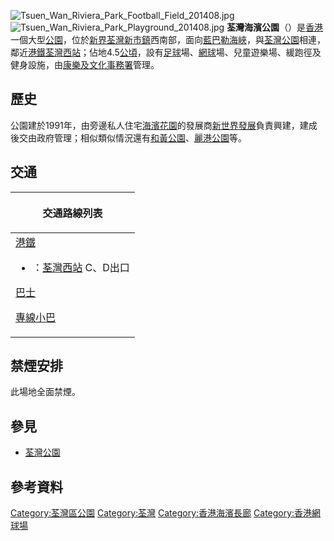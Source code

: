 {{NoteTA
|G1 = Unit
}}
{{Infobox park
|name        = 荃灣海濱公園<br>{{lang|en|Tsuen Wan Riviera Park}}
|image       = Tsuen Wan Riviera Park 201408.jpg
|caption     = 
|type        = 公共公園
|location    = {{HK}}[[新界|新界]][[荃灣新市鎮|荃灣新市鎮]]西南部
|coordinates = 
|area        = 4.5公頃
|opened      = {{Start date|1990|5|19}}<ref>{{cite web| url=http://www.lcsd.gov.hk/tc/parks/twrp/| title=荃灣海濱公園簡介| publisher=[[康樂及文化事務署|康樂及文化事務署]]| access-date=2016-11-10| archive-date=2021-03-15| archive-url=https://web.archive.org/web/20210315034959/https://www.lcsd.gov.hk/tc/parks/twrp/| dead-url=no}}</ref>
|operator    = [[康樂及文化事務署|康樂及文化事務署]]
|visitors    = 
|status      = 落成並對外開放
|website     = {{URL|http://www.lcsd.gov.hk/tc/parks/twrp/}}
}}
[[File:Tsuen_Wan_Riviera_Park_Football_Field_201408.jpg|right]]
[[File:Tsuen_Wan_Riviera_Park_Playground_201408.jpg|thumb]]
'''荃灣海濱公園'''（{{lang-en|Tsuen Wan Riviera Park}}）是[[香港|香港]]一個大型[[公園|公園]]，位於[[新界|新界]][[荃灣新市鎮|荃灣新市鎮]]西南部，面向[[藍巴勒海峽|藍巴勒海峽]]，與[[荃灣公園|荃灣公園]]相連，鄰近[[港鐵|港鐵]][[荃灣西站|荃灣西站]]；佔地4.5[[公頃|公頃]]，設有[[足球|足球]]場、[[網球|網球]]場、兒童遊樂場、緩跑徑及健身設施，由[[康樂及文化事務署|康樂及文化事務署]]管理。

==歷史==
公園建於1991年，由旁邊私人住宅[[海濱花園_(住宅)|海濱花園]]的發展商[[新世界發展|新世界發展]]負責興建，建成後交由政府管理；相似類似情況還有[[和黃公園|和黃公園]]、[[麗港公園|麗港公園]]等。

==交通==
{| class="mw-collapsible mw-collapsed wikitable" style="background:white; margin: 0 auto; width: auto;" 
! 交通路線列表
|-
|
;[[港鐵|港鐵]]
*{{港鐵路線標誌|TML}}：[[荃灣西站|荃灣西站]] C、D出口
;[[香港巴士|巴士]]
{{九龍新界巴士簡單列表|33|33B|38A|38B|238M|238P|238X}}{{大嶼山巴士簡單列表|A31|NA31}}{{過海隧道巴士簡單列表|930X|933|N930}}
;[[香港小巴|專線小巴]]
{{新界專線小巴簡單列表|99|310M|404M}}
|}

==禁煙安排==
此場地全面禁煙。

==參見==
*[[荃灣公園|荃灣公園]]

==參考資料==
{{reflist}}

{{HK-cult-stub}}
{{香港海濱花園}}

[[Category:荃灣區公園|Category:荃灣區公園]]
[[Category:荃灣|Category:荃灣]]
[[Category:香港海濱長廊|Category:香港海濱長廊]]
[[Category:香港網球場|Category:香港網球場]]
